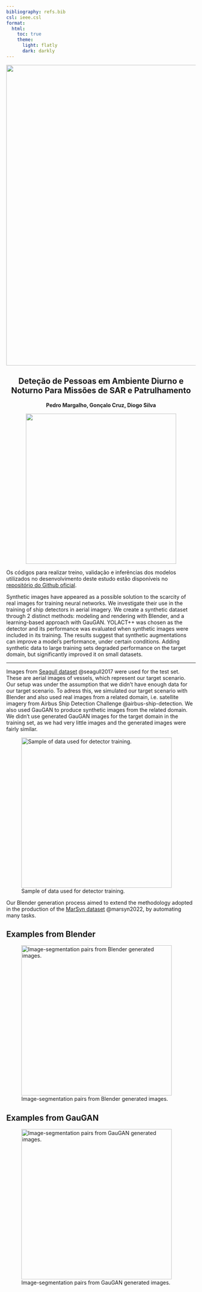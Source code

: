 ```yaml
---
bibliography: refs.bib
csl: ieee.csl
format:
  html:
    toc: true
    theme:
      light: flatly
      dark: darkly
---
```


![](header.png){width=800}


<div style="text-align: center">


# Deteção de Pessoas em Ambiente Diurno e Noturno Para Missões de SAR e Patrulhamento
**Pedro Margalho, Gonçalo Cruz, Diogo Silva**

![](fap_afa.png){width=400}

</div>

::: {.callout-note}
Os códigos para realizar treino, validação e inferências dos modelos utilizados no desenvolvimento deste estudo estão disponíveis no [repositório do Github oficial](https://pedro-mangas.github.io/Person_detection_SAR_PAT/).
:::

Synthetic images have appeared as a possible solution to the scarcity of real images for training neural networks. We investigate their use in the training of ship detectors in aerial imagery. We create a synthetic dataset through 2 distinct methods: modeling and rendering with Blender, and a learning-based approach with GauGAN. YOLACT++ was chosen as the detector and its performance was evaluated when synthetic images were included in its training. The results suggest that synthetic augmentations can improve a model's performance, under certain conditions. Adding synthetic data to large training sets degraded performance on the target domain, but significantly improved it on small datasets.


---

Images from [Seagull dataset](https://vislab.isr.ist.utl.pt/seagull-dataset/) @seagull2017 were used for the test set. These are aerial images of vessels, which represent our target scenario. Our setup was under the assumption that we didn't have enough data for our target scenario. To adress this, we simulated our target scenario with Blender and also used real images from a related domain, i.e. satellite imagery from Airbus Ship Detection Challenge @airbus-ship-detection. We also used GauGAN to produce synthetic images from the related domain. We didn't use generated GauGAN images for the target domain in the training set, as we had very little images and the generated images were fairly similar. 

![Sample of data used for detector training.](img/final_sample.png){width=400}


Our Blender generation process aimed to extend the methodology adopted in the production of the [MarSyn dataset](https://vislab.isr.tecnico.ulisboa.pt/marsyn-dataset/) @marsyn2022, by automating many tasks. 

## Examples from Blender

![Image-segmentation pairs from Blender generated images.](img/blender.png){width=400}




## Examples from GauGAN

![Image-segmentation pairs from GauGAN generated images.](img/gaugan.png){width=400}

